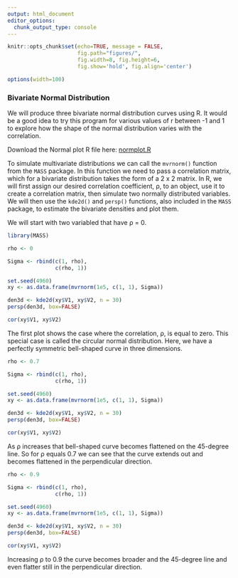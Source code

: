 ```yaml
---
output: html_document
editor_options: 
  chunk_output_type: console
---
```


```r
knitr::opts_chunk$set(echo=TRUE, message = FALSE,
                      fig.path="figures/",
                      fig.width=8, fig.height=6,
                      fig.show='hold', fig.align='center')

options(width=100)
```

### Bivariate Normal Distribution

We will produce three bivariate normal distribution curves using R.  It would be a good idea to try this program for various values of r between -1 and 1 to explore how the shape of the normal distribution varies with the correlation.

Download the Normal plot R file here: [normplot.R](src/normplot.R)

To simulate multivariate distributions we can call the `mvrnorm()` function from the `MASS` package.  In this function we need to pass a correlation matrix, which for a bivariate distribution takes the form of a 2 x 2 matrix.  In R, we will first assign our desired correlation coefficient, &rho;, to an object, use it to create a correlation matrix, then simulate two normally distributed variables.  We will then use the `kde2d()` and `persp()` functions, also included in the `MASS` package, to estimate the bivariate densities and plot them.

We will start with two variabled that have &rho; = 0.

```r
library(MASS)

rho <- 0

Sigma <- rbind(c(1, rho),
               c(rho, 1))

set.seed(4960)
xy <- as.data.frame(mvrnorm(1e5, c(1, 1), Sigma))

den3d <- kde2d(xy$V1, xy$V2, n = 30)
persp(den3d, box=FALSE)

cor(xy$V1, xy$V2)
```

The first plot shows the case where the correlation, &rho;, is equal to zero. This special case is called the circular normal distribution. Here, we have a perfectly symmetric bell-shaped curve in three dimensions.

```r
rho <- 0.7

Sigma <- rbind(c(1, rho),
               c(rho, 1))

set.seed(4960)
xy <- as.data.frame(mvrnorm(1e5, c(1, 1), Sigma))

den3d <- kde2d(xy$V1, xy$V2, n = 30)
persp(den3d, box=FALSE)

cor(xy$V1, xy$V2)
```

As &rho; increases that bell-shaped curve becomes flattened on the 45-degree line. So for &rho; equals 0.7 we can see that the curve extends out and becomes flattened in the perpendicular direction.

```r
rho <- 0.9

Sigma <- rbind(c(1, rho),
               c(rho, 1))

set.seed(4960)
xy <- as.data.frame(mvrnorm(1e5, c(1, 1), Sigma))

den3d <- kde2d(xy$V1, xy$V2, n = 30)
persp(den3d, box=FALSE)

cor(xy$V1, xy$V2)
```

Increasing &rho; to 0.9 the curve becomes broader and the 45-degree line and even flatter still in the perpendicular direction.